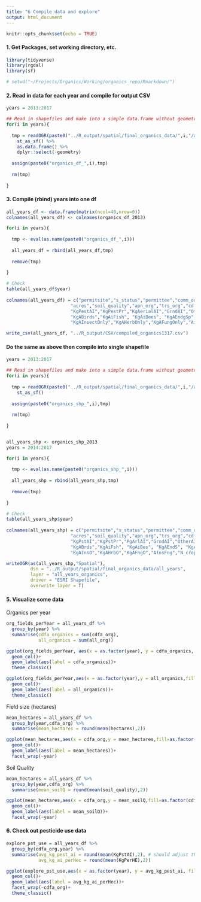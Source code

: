 ```yaml
---
title: "6 Compile data and explore"
output: html_document
---
```


```r
knitr::opts_chunk$set(echo = TRUE)
```

#### 1. Get Packages, set working directory, etc. 
```r
library(tidyverse)
library(rgdal)
library(sf)

# setwd("~/Projects/Organics/Working/organics_repo/Rmarkdown/")

```

#### 2. Read in data for each year and compile for output CSV
```r

years = 2013:2017

## Read in shapefiles and make into a simple data.frame without geometry
for(i in years){
  
  tmp = readOGR(paste0("../R_output/spatial/final_organics_data/",i,"/all_organics_pest_",i,".shp")) %>% 
    st_as_sf() %>% 
    as.data.frame() %>% 
    dplyr::select(-geometry)
  
  assign(paste0("organics_df_",i),tmp)
  
  rm(tmp)
  
}

```

#### 3. Compile (rbind) years into one df
```r

all_years_df <- data.frame(matrix(ncol=40,nrow=0))
colnames(all_years_df) <- colnames(organics_df_2013)

for(i in years){
  
  tmp <- eval(as.name(paste0("organics_df_",i)))
  
  all_years_df = rbind(all_years_df,tmp)
  
  remove(tmp)
  
}

# Check
table(all_years_df$year)
 
colnames(all_years_df) = c("permitsite","s_status","permittee","comm_original","agroclass","genus","family","comm_edit",
                        "acres","soil_quality","apn_org","trs_org","cdfa_org","KernComm_org","all_org","year",
                        "KgPestAI","KgPestPr","KgAerialAI","GrndAI","OtherAI","KgAiWater","KgAWildlife","KgAMammal",
                        "KgABirds","KgAiFish", "KgAiBees", "KgAEndgSp", "KgAAiqSp", "KgAGrdWat","KgADrift","KgAReptAmph","acrestreated" , 
                        "KgAInsectOnly","KgAHerbOnly","KgAFungOnly","AiInsFng","N_crops","hectares","KgPerHE")

write_csv(all_years_df, "../R_output/CSV/compiled_organics1317.csv")
```

#### Do the same as above then compile into single shapefile
```r

years = 2013:2017

## Read in shapefiles and make into a simple data.frame without geometry
for(i in years){
  
  tmp = readOGR(paste0("../R_output/spatial/final_organics_data/",i,"/all_organics_pest_",i,".shp")) %>% 
    st_as_sf() 
  
  assign(paste0("organics_shp_",i),tmp)
  
  rm(tmp)
  
}


all_years_shp <- organics_shp_2013
years = 2014:2017

for(i in years){
  
  tmp <- eval(as.name(paste0("organics_shp_",i)))
  
  all_years_shp = rbind(all_years_shp,tmp)
  
  remove(tmp)
  
}

# Check
table(all_years_shp$year)
 
colnames(all_years_shp) = c("permitsite","s_status","permittee","comm_original","agroclass","genus","family","comm_edit",
                        "acres","soil_quality","apn_org","trs_org","cdfa_org","KernComm_org","all_org","year",
                        "KgPstAI","KgPstPr","PgArlAI","GrndAI","OtherAI","KgAiWtr","KgAWldl","KgAMmml",
                        "KgABrds","KgAiFsh", "KgAiBes", "KgAEndS", "KgAAqSp", "KgAGrdW","KgADrft","KgARptA","acrstrt" , 
                        "KgAInsO","KgAHrbO","KgAFngO","AInsFng","N_crops","hectares","KgPerHE","geometry")

writeOGR(as(all_years_shp,"Spatial"),
         dsn = "../R_output/spatial/final_organics_data/all_years",
         layer = "all_years_organics",
         driver = "ESRI Shapefile",
         overwrite_layer = T)
```



#### 5. Visualize some data

Organics per year
```r

org_fields_perYear = all_years_df %>% 
  group_by(year) %>% 
  summarise(cdfa_organics = sum(cdfa_org),
            all_organics = sum(all_org))

ggplot(org_fields_perYear, aes(x = as.factor(year), y = cdfa_organics, fill = as.factor(year)))+
  geom_col()+
  geom_label(aes(label = cdfa_organics))+
  theme_classic()

ggplot(org_fields_perYear,aes(x = as.factor(year),y = all_organics,fill = as.factor(year)))+
  geom_col()+
  geom_label(aes(label = all_organics))+
  theme_classic()
```

Field size (hectares)
```r
mean_hectares = all_years_df %>% 
  group_by(year,cdfa_org) %>% 
  summarise(mean_hectares = round(mean(hectares),2))

ggplot(mean_hectares,aes(x = cdfa_org,y = mean_hectares,fill=as.factor(cdfa_org)))+
  geom_col()+
  geom_label(aes(label = mean_hectares))+
  facet_wrap(~year)
```

Soil Quality
```r

mean_hectares = all_years_df %>% 
  group_by(year,cdfa_org) %>% 
  summarise(mean_soilQ = round(mean(soil_quality),2))

ggplot(mean_hectares,aes(x = cdfa_org,y = mean_soilQ,fill=as.factor(cdfa_org)))+
  geom_col()+
  geom_label(aes(label = mean_soilQ))+
  facet_wrap(~year)

```


#### 6. Check out pesticide use data
```r
explore_pst_use = all_years_df %>% 
  group_by(cdfa_org,year) %>% 
  summarise(avg_kg_pest_ai = round(mean(KgPstAI),2), # should adjust this for number of fields
            avg_kg_ai_perHec = round(mean(KgPerHE),2))

ggplot(explore_pst_use,aes(x = as.factor(year), y = avg_kg_pest_ai, fill = as.factor(year)))+
  geom_col()+
  geom_label(aes(label = avg_kg_ai_perHec))+
  facet_wrap(~cdfa_org)+
  theme_classic()

```

